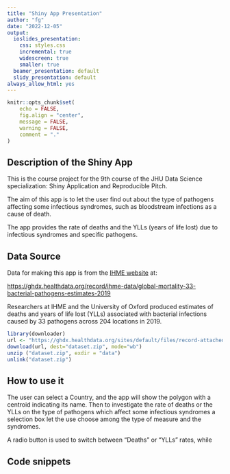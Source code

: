 ```yaml
---
title: "Shiny App Presentation"   
author: "fg"
date: "2022-12-05"
output:
  ioslides_presentation:
    css: styles.css
    incremental: true
    widescreen: true
    smaller: true
  beamer_presentation: default
  slidy_presentation: default
always_allow_html: yes  
---
```


```r
knitr::opts_chunk$set(
	echo = FALSE,
	fig.align = "center",
	message = FALSE,
	warning = FALSE,
	comment = "."
)
```



## Description of the Shiny App

This is the course project for the 9th course of the JHU Data Science specialization: Shiny Application and Reproducible Pitch.

The aim of this app is to let the user find out about the type of pathogens affecting some infectious syndromes, such as bloodstream infections as a cause of death.

The app provides the rate of deaths and the YLLs (years of life lost) due to infectious syndromes and specific pathogens. 

## Data Source

Data for making this app is from the [IHME website](https://ghdx.healthdata.org/) at:

[https://ghdx.healthdata.org/record/ihme-data/global-mortality-33-bacterial-pathogens-estimates-2019](https://ghdx.healthdata.org/record/ihme-data/global-mortality-33-bacterial-pathogens-estimates-2019)

Researchers at IHME and the University of Oxford produced estimates of deaths and years of life lost (YLLs) associated with bacterial infections caused by 33 pathogens across 204 locations in 2019.


```r
library(downloader)
url <- "https://ghdx.healthdata.org/sites/default/files/record-attached-files/IHME_AMR_PATHOGEN_DATA_Y2022M11D21.zip"
download(url, dest="dataset.zip", mode="wb") 
unzip ("dataset.zip", exdir = "data")
unlink("dataset.zip")
```


## How to use it

The user can select a Country, and the app will show the polygon with a centroid indicating its name. Then to investigate the rate of deaths or the YLLs on the type of pathogens which affect some infectious syndromes a selection box let the use choose among the type of measure and the syndromes. 

A radio button is used to switch between "Deaths" or "YLLs" rates, while 



## Code snippets



